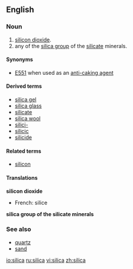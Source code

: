 ==English==
===Noun===
{{en-noun|-}}

# [[silicon dioxide]].
# any of the [[silica group]] of the [[silicate]] minerals.

====Synonyms====
*[[E551]] when used as an [[anti-caking agent]]

====Derived terms====
*[[silica gel]]
*[[silica glass]]
*[[silicate]]
*[[silica wool]]
*[[silici-]]
*[[silicic]]
*[[silicide]]

====Related terms====
*[[silicon]]

====Translations====
'''silicon dioxide'''
{{top}}
*French: silice {{f}}
{{mid}}
{{bottom}}

'''silica group of the silicate minerals'''
{{top}}
{{mid}}
{{bottom}}

===See also===
*[[quartz]]
*[[sand]]

[[io:silica]]
[[ru:silica]]
[[vi:silica]]
[[zh:silica]]